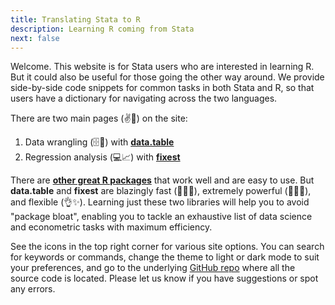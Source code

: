 ```yaml
---
title: Translating Stata to R
description: Learning R coming from Stata
next: false
---
```


Welcome. This website is for Stata users who are interested in learning R. 
But it could also be useful for those going the other way around. We
provide side-by-side code snippets for common tasks in both Stata and R, so that
users have a dictionary for navigating across the two languages.

There are two main pages (✌️📄) on the site:

1. Data wrangling (🗄🧹) with [**data.table**](stata2r_v2/data.table/)
2. Regression analysis (💻📈) with [**fixest**](stata2r_v2/fixest/)

There are [**other great R packages**](stata2r_v2/extras/) that work well and are easy to
use. But **data.table** and **fixest** are blazingly fast (🏃🏻💨), extremely
powerful (💪🏻😎), and flexible (👌✨). Learning just these two libraries will
help you to avoid "package bloat", enabling you to tackle an exhaustive list of
data science and econometric tasks with maximum efficiency.

See the icons in the top right corner for various site options. You can search
for keywords or commands, change the theme to light or dark mode to suit your
preferences, and go to the underlying [GitHub
repo](https://github.com/stata2r/stata2r.github.io) where all the source code is
located. Please let us know if you have suggestions or spot any errors.
